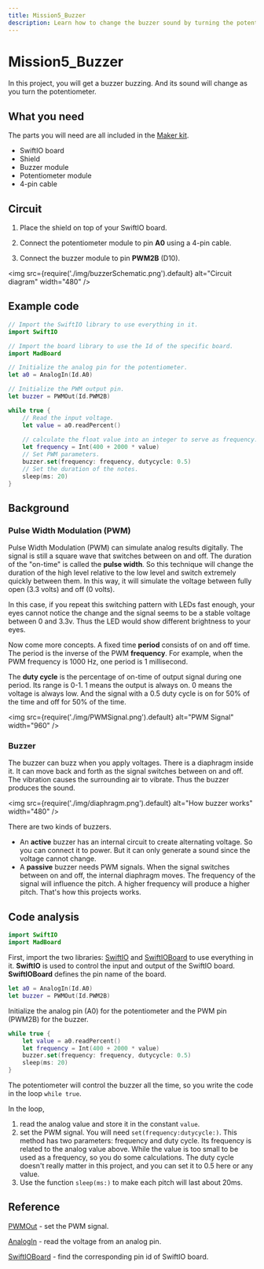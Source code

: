 ```yaml
---
title: Mission5_Buzzer
description: Learn how to change the buzzer sound by turning the potentiometer. You will program your board in Swift to realize it.
---
```


# Mission5_Buzzer

In this project, you will get a buzzer buzzing. And its sound will change as you turn the potentiometer.

## What you need

The parts you will need are all included in the [Maker kit](https://www.madmachine.io/product-page/maker-kit-for-swiftio).

- SwiftIO board
- Shield
- Buzzer module
- Potentiometer module
- 4-pin cable


## Circuit

1. Place the shield on top of your SwiftIO board.

2. Connect the potentiometer module to pin **A0** using a 4-pin cable.

3. Connect the buzzer module to pin **PWM2B** (D10).

<img
  src={require('./img/buzzerSchematic.png').default}
  alt="Circuit diagram" width="480"
/>


## Example code

```swift
// Import the SwiftIO library to use everything in it.
import SwiftIO

// Import the board library to use the Id of the specific board.
import MadBoard

// Initialize the analog pin for the potentiometer.
let a0 = AnalogIn(Id.A0)

// Initialize the PWM output pin.
let buzzer = PWMOut(Id.PWM2B)

while true {
    // Read the input voltage.
    let value = a0.readPercent()
    
    // calculate the float value into an integer to serve as frequency.
    let frequency = Int(400 + 2000 * value) 
    // Set PWM parameters.
    buzzer.set(frequency: frequency, dutycycle: 0.5) 
    // Set the duration of the notes.
    sleep(ms: 20) 
}
```


<div className='row row--no-gutters'>
  <ReactPlayer
    url='https://youtu.be/gTjJ8oOm8Js'
    controls={true}
  />
</div>


## Background

### Pulse Width Modulation (PWM)

Pulse Width Modulation (PWM) can simulate analog results digitally. The signal is still a square wave that switches between on and off. The duration of the "on-time" is called the **pulse width**. So this technique will change the duration of the high level relative to the low level and switch extremely quickly between them. In this way, it will simulate the voltage between fully open (3.3 volts) and off (0 volts).  

In this case, if you repeat this switching pattern with LEDs fast enough, your eyes cannot notice the change and the signal seems to be a stable voltage between 0 and 3.3v. Thus the LED would show different brightness to your eyes.

Now come more concepts. A fixed time **period** consists of on and off time. The period is the inverse of the PWM **frequency**. For example, when the PWM frequency is 1000 Hz, one period is 1 millisecond.

The **duty cycle** is the percentage of on-time of output signal during one period. Its range is 0-1. 1 means the output is always on. 0 means the voltage is always low. And the signal with a 0.5 duty cycle is on for 50% of the time and off for 50% of the time.


<img
  src={require('./img/PWMSignal.png').default}
  alt="PWM Signal" width="960"
/>

### Buzzer

The buzzer can buzz when you apply voltages. There is a diaphragm inside it. It can move back and forth as the signal switches between on and off. The vibration causes the surrounding air to vibrate. Thus the buzzer produces the sound. 

<img
  src={require('./img/diaphragm.png').default}
  alt="How buzzer works" width="480"
/>

There are two kinds of buzzers. 
- An **active** buzzer has an internal circuit to create alternating voltage. So you can connect it to power. But it can only generate a sound since the voltage cannot change.
- A **passive** buzzer needs PWM signals. When the signal switches between on and off, the internal diaphragm moves. The frequency of the signal will influence the pitch. A higher frequency will produce a higher pitch. That's how this projects works.


## Code analysis
```swift
import SwiftIO
import MadBoard
```
First, import the two libraries: [SwiftIO](https://swiftioapi.madmachine.io/) and [SwiftIOBoard](https://github.com/madmachineio/MadBoards/blob/main/Sources/MadBoards/SwiftIOBoard.swift) to use everything in it. **SwiftIO** is used to control the input and output of the SwiftIO board. **SwiftIOBoard** defines the pin name of the board.


```swift
let a0 = AnalogIn(Id.A0)
let buzzer = PWMOut(Id.PWM2B)
```
Initialize the analog pin (A0) for the potentiometer and the PWM pin (PWM2B) for the buzzer.

```swift
while true {
    let value = a0.readPercent()
    let frequency = Int(400 + 2000 * value) 
    buzzer.set(frequency: frequency, dutycycle: 0.5)
    sleep(ms: 20) 
}
```
The potentiometer will control the buzzer all the time, so you write the code in the loop `while true`.

In the loop, 
1. read the analog value and store it in the constant `value`. 
2. set the PWM signal. You will need `set(frequency:dutycycle:)`. This method has two parameters: frequency and duty cycle. Its frequency is related to the analog value above. While the value is too small to be used as a frequency, so you do some calculations. The duty cycle doesn't really matter in this project, and you can set it to 0.5 here or any value.
3. Use the function `sleep(ms:)` to make each pitch will last about 20ms.

## Reference

[PWMOut](https://swiftioapi.madmachine.io/Classes/PWMOut.html) - set the PWM signal.

[AnalogIn](https://swiftioapi.madmachine.io/Classes/AnalogIn.html) - read the voltage from an analog pin.


[SwiftIOBoard](https://github.com/madmachineio/MadBoards/blob/main/Sources/MadBoards/SwiftIOBoard.swift) - find the corresponding pin id of SwiftIO board.
